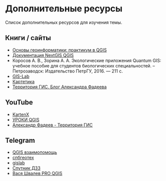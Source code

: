 # Дополнительные ресурсы {.unnumbered}

Список дополнительных ресурсов для изучения темы.

## Книги / сайты
 - [Основы геоинформатики: практикум в QGIS](https://aentin.github.io/qgis-course/)
 - [Документация NextGIS QGIS](https://docs.nextgis.ru/docs_ngqgis/source/toc.html)
 - Коросов А. В., Зорина А. А. Экологические приложения Quantum GIS: учебное пособие для студентов биологических специальностей. – Петрозаводск: Издательство ПетрГУ, 2016. ― 211 с.
 - [GIS-Lab](https://gis-lab.info/)
 - [Картетика](https://cartetika.ru/tpost/mrnz02bza1-gis-tutoriali-po-qgis-i-ne-tolko)
 - [Территория ГИС. Блог Александра Фадеева](https://terraingis.ru/)
 
## YouTube
 - [KartenX](https://www.youtube.com/@KartenX/featured)
 - [УРОКИ QGIS](https://www.youtube.com/@urokiqgis)
 - [Александр Фадеев - Территория ГИС](https://www.youtube.com/@terrain_gis)

## Telegram
 - [QGIS взаимопомощь](https://t.me/QGIS_mutual_aid)
 - [спбгеотех](https://t.me/spbgeotex)
 - [gislab](https://t.me/gislab)
 - [Спутник ДЗЗ](https://t.me/sputnikDZZ)
 - [Вася Швалев PRO QGIS](https://t.me/proqgis)







